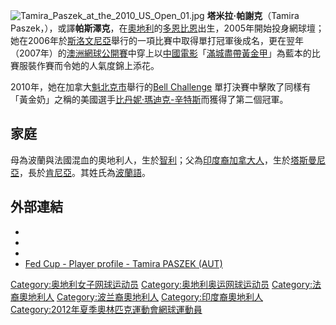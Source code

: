 [[File:Tamira_Paszek_at_the_2010_US_Open_01.jpg|thumb]]
'''塔米拉·帕謝克'''（Tamira Paszek，{{bd|1990年|12月6日|||}}），或譯'''帕斯澤克'''，在[[奧地利|奧地利]]的[[多恩比恩|多恩比恩]]出生，2005年開始投身網球壇；她在2006年於[[斯洛文尼亞|斯洛文尼亞]]舉行的一項比賽中取得單打冠軍後成名，更在翌年（2007年）的[[澳洲網球公開賽|澳洲網球公開賽]]中穿上以[[中國|中國]][[電影|電影]]「[[滿城盡帶黃金甲|滿城盡帶黃金甲]]」為藍本的比賽服裝作賽而令她的人氣度錦上添花。

2010年，她在加拿大[[魁北克市|魁北克市]]舉行的[http://en.wikipedia.org/wiki/Bell_Challenge Bell Challenge] {{Wayback|url=http://en.wikipedia.org/wiki/Bell_Challenge |date=20200611140924 }}單打決賽中擊敗了同樣有「黃金奶」之稱的美國選手[[比丹妮·瑪迪克-辛特斯|比丹妮·瑪迪克-辛特斯]]而獲得了第二個冠軍。

==家庭==
母為波蘭與法國混血的奧地利人，生於[[智利|智利]]；父為[[印度裔加拿大人|印度裔加拿大人]]，生於[[塔斯曼尼亞|塔斯曼尼亞]]，長於[[肯尼亞|肯尼亞]]。其姓氏為[[波蘭語|波蘭語]]。

==外部連結==
{{Commonscat|Tamira Paszek}}
* {{Official|http://www.tpmanagement.at/}}
* {{WTA|12273}}
* {{ITF Profile|id=100048073}}
* [http://www.fedcup.com/en/players/player/profile.aspx?playerid=100048073 Fed Cup - Player profile - Tamira PASZEK (AUT)] {{Wayback|url=http://www.fedcup.com/en/players/player/profile.aspx?playerid=100048073 |date=20160423004528 }}

{{Austria-bio-stub}}
{{Tennis-bio-stub}}

{{DEFAULTSORT:Paszek, Tamira}}
[[Category:奥地利女子网球运动员|Category:奥地利女子网球运动员]]
[[Category:奥地利奥运网球运动员|Category:奥地利奥运网球运动员]]
[[Category:法裔奧地利人|Category:法裔奧地利人]]
[[Category:波兰裔奧地利人|Category:波兰裔奧地利人]]
[[Category:印度裔奧地利人|Category:印度裔奧地利人]]
[[Category:2012年夏季奧林匹克運動會網球運動員|Category:2012年夏季奧林匹克運動會網球運動員]]